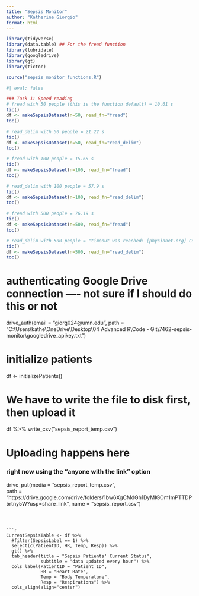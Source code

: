 ```yaml
---
title: "Sepsis Monitor"
author: "Katherine Giorgio"
format: html
---
```


```r
library(tidyverse)
library(data.table) ## For the fread function
library(lubridate)
library(googledrive)
library(gt)
library(tictoc)

source("sepsis_monitor_functions.R")
```

```r
#| eval: false

### Task 1: Speed reading
# fread with 50 people (this is the function default) = 10.61 s
tic()
df <- makeSepsisDataset(n=50, read_fn="fread")
toc()

# read_delim with 50 people = 21.22 s
tic()
df <- makeSepsisDataset(n=50, read_fn="read_delim")
toc()

# fread with 100 people = 15.68 s
tic()
df <- makeSepsisDataset(n=100, read_fn="fread")
toc()

# read_delim with 100 people = 57.9 s
tic()
df <- makeSepsisDataset(n=100, read_fn="read_delim")
toc()

# fread with 500 people = 76.19 s
tic()
df <- makeSepsisDataset(n=500, read_fn="fread")
toc()

# read_delim with 500 people = "timeout was reached: [physionet.org] Connection timed out after 10007 milliseconds"
tic()
df <- makeSepsisDataset(n=500, read_fn="read_delim")
toc()
```


# authenticating Google Drive connection ---- not sure if I should do this or not
drive_auth(email = "giorg024@umn.edu",
           path = "C:\\Users\\kathe\\OneDrive\\Desktop\\04 Advanced R\\Code - Git\\7462-sepsis-monitor\\googledrive_apikey.txt")

# initialize patients
df <- initializePatients()

# We have to write the file to disk first, then upload it
df %>% write_csv("sepsis_report_temp.csv")

# Uploading happens here
### right now using the "anyone with the link" option
drive_put(media = "sepsis_report_temp.csv",  
          path = "https://drive.google.com/drive/folders/1bw6XgCMdGh1DyMIGOm1mPTTDP5rtny5W?usp=share_link",
          name = "sepsis_report.csv")
```



```r
CurrentSepsisTable <- df %>% 
  #filter(SepsisLabel == 1) %>% 
  select(c(PatientID, HR, Temp, Resp)) %>% 
  gt() %>% 
  tab_header(title = "Sepsis Patients' Current Status",
             subtitle = "data updated every hour") %>% 
  cols_label(PatientID = "Patient ID",
             HR = "Heart Rate",
             Temp = "Body Temperature",
             Resp = "Respirations") %>% 
  cols_align(align="center")

```



